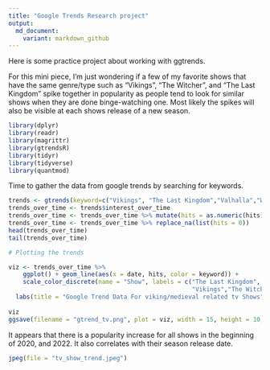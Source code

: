 ---
title: "Google Trends Research project"
output: 
  md_document:
    variant: markdown_github
---

Here is some practice project about working with ggtrends. 

For this mini piece, I'm just wondering if a few of my favorite shows that have the same genre/type such as "Vikings", "The Witcher", and "The Last Kingdom" spike together in popularity as people tend to look for similar shows when they are done binge-watching one. Most likely the spikes will also be visible at each shows release of a new season.

```{r message=FALSE}
library(dplyr)
library(readr)
library(magrittr)
library(gtrendsR)
library(tidyr)
library(tidyverse)
library(quantmod)
```

Time to gather the data from google trends by searching for keywords.
```{r}
trends <- gtrends(keyword=c("Vikings", "The Last Kingdom","Valhalla","Witcher"))
trends_over_time <- trends$interest_over_time
trends_over_time <- trends_over_time %>% mutate(hits = as.numeric(hits))
trends_over_time <- trends_over_time %>% replace_na(list(hits = 0))
head(trends_over_time)
tail(trends_over_time)
```


```{r}
# Plotting the trends

viz <- trends_over_time %>%
    ggplot() + geom_line(aes(x = date, hits, color = keyword)) +
    scale_color_discrete(name = "Show", labels = c("The Last Kingdom", "Vikings: Valhalla",
                                                   "Vikings","The Witcher")) +
  labs(title = "Google Trend Data For viking/medieval related tv Shows",y = "Hits (Normalized to be between 0 and 1000", x = "Date") 
 
viz
ggsave(filename = "gtrend_tv.png", plot = viz, width = 15, height = 10, units = "in", dpi = 300)
```
It appears that there is a popularity increase for all shows in the beginning of 2020, and 2022. It also correlates with their season release date.

```{r}
jpeg(file = "tv_show_trend.jpeg")
```

